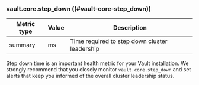 ### vault.core.step_down ((#vault-core-step_down))

Metric type | Value | Description
----------- | ----- | -----------
summary     | ms    | Time required to step down cluster leadership

Step down time is an important health metric for your Vault installation. We
strongly recommend that you closely monitor `vault.core.step_down` and set
alerts that keep you informed of the overall cluster leadership status.